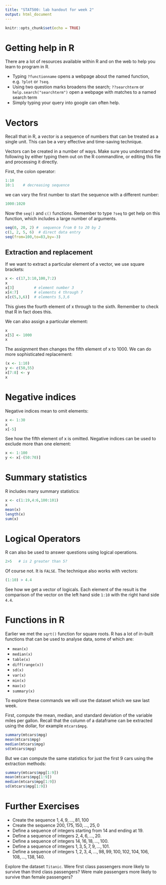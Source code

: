 ---
title: "STAT500: lab handout for week 2"
output: html_document
---

```{r setup, include=FALSE}
knitr::opts_chunk$set(echo = TRUE)
```

#  Getting help in R

There are a lot of resources available within R and on the web to help you learn to program in R.

* Typing  `?functionname` opens a webpage about the named function, e.g. `?plot` or `?seq`.
* Using two question marks broadens the search; `??searchterm` or `help.search("searchterm")` open a webpage with matches to a named search term
* Simply typing your query into google can often help.

# Vectors

Recall that in R, a _vector_ is a sequence of numbers that can be
treated as a single unit.  This can be a very effective and
time-saving technique.

Vectors can be created in a number of ways.  Make sure you understand
the following by either typing them out on the R commandline, or
editing this file and processing it directly.

First, the colon operator:

```{r}
1:10   
10:1    # decreasing sequence
```

we can vary the first number to start the sequence with a different number:

```{r}
1000:1020
```

Now the `seq()` and `c()` functions.  Remember to type `?seq` to get
help on this function, which includes a large number of arguments.

```{r}
seq(0, 20, 2) #  sequence from 0 to 20 by 2
c(1, 2, 5, 6)  # direct data entry
seq(from=100,to=83,by=-3)
```

## Extraction and replacement

If we want to extract a particular element of a vector, we use square
brackets:

```{r}
x <- c(17,3:10,100,7:2)
x
x[3]         # element number 3
x[4:7]       # elements 4 through 7
x[c(5,3,6)]  # elements 5,3,6
```

This gives the fourth element of x through to the sixth.  Remember to
check that R in fact does this.

We can also assign a particular element:

```{r}
x
x[5] <- 1000
x
```

The assignment then changes the fifth element of x to 1000.  We can do more sophisticated replacement:


```{r}
(x <- 1:10)
y <- c(50,55)
x[7:8] <- y
x
```

# Negative indices

Negative indices mean to omit elements:


```{r}
x <- 1:30
x
x[-5]
```

See how the fifth element of x is omitted.    Negative indices can be used to exclude more than one element:

```{r}
x <- 1:100
y <- x[-(50:70)]
```

# Summary  statistics

R includes many summary statistics:

```{r}
x <- c(1:19,4:6,100:101)
x
mean(x)
length(x)
sum(x)
```

# Logical Operators

R can also be used to answer questions using logical operations.


```{r}
2>5   # is 2 greater than 5?
```

Of course not.  It is `FALSE`.  The technique also works with vectors:


```{r}
(1:10) > 4.4
```


See how we get a vector of logicals.  Each element of the result is
the comparison of the vector on the left hand side `1:10`
with the right hand side `4.4`.


# Functions in R

Earlier we met the `sqrt()` function for square roots.  R has a lot of
in-built functions that can be used to analyse data, some of which are:


* `mean(x)`
* `median(x)`
* `table(x)`
* `diff(range(x))`
* `sd(x)`
* `var(x)`
* `min(x)`
* `max(x)`
* `summary(x)`


To explore these commands we will use the \texttt{mtcars} dataset which we saw last week.

First, compute the mean, median, and standard deviation of the
variable miles per gallon. Recall that the column of a dataframe can
be extracted using  the dollar, for example `mtcars$mpg`.

```{r}
summary(mtcars$mpg)
mean(mtcars$mpg)
median(mtcars$mpg)
sd(mtcars$mpg)
```

But we can compute the same statistics for just the first 9 cars using the extraction methods:

```{r}
summary(mtcars$mpg[1:9])
mean(mtcars$mpg[1:9])
median(mtcars$mpg[1:9])
sd(mtcars$mpg[1:9])
```


# Further Exercises

* Create the sequence $1, 4, 9, \ldots, 81, 100$
* Create the sequence  $200, 175, 150, \ldots, 25, 0$
* Define a sequence of integers starting from 14 and ending at 19.
* Define a sequence of integers $2,4,6,\ldots,20$.
* Define a sequence of integers $14,16,18,\ldots,100$.
* Define a sequence of integers $1,3,5,7,9,\ldots,101$.
* Define a sequence of integers $1,2,3,4,\ldots,98, 99, 100,102,104,106,108,\ldots, 138, 140$.



Explore the dataset `Titanic`.  Were first class passengers more
likely to survive than third class passengers?  Were male passengers
more likely to survive than female passengers?  